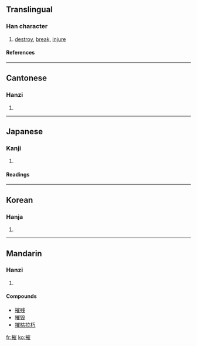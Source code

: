 ==Translingual==
===Han character===
{{Han char|rn=64|rad=手|as=11|sn=14|four=5201<sub>4</sub>|canj=手山人土 (QUOG)}}
# [[destroy]], [[break]], [[injure]]
====References====
{{Han ref|kx=0450.230|dkj=12609|dj=0801.070|hdz=31946.080|uh=6467|ud=25703|bh=BA52|bd=47698}}

----
==Cantonese==
===Hanzi===
{{yue-hanzi|jyut=|y=cheui1}}
# {{defn|Cantonese}}

----
==Japanese==
===Kanji===
{{ja-kanji|grade=|rs=手11}}
# {{defn|Japanese}} 
====Readings====
{{ja-readings|on=[[さい]] (sai), [[さ]] (sa), [[すい]] (sui)|kun=[[くだく]] (kudaku), [[おす]] (osu), [[ひく]] (hiku)}}

----
==Korean==
===Hanja===
{{ko-hanja|hangeul=최|eumhun=|rv=choe|mr=ch'oe|y=choy}}
# {{defn|Korean}}

----
==Mandarin==
===Hanzi===
{{cmn-hanzi|pin=[[cuī]] ([[cui1]])|wg=ts'ui<sup>1</sup>}}
# {{defn|Mandarin}}

====Compounds====
*[[摧残]]
*[[摧毁]]
*[[摧枯拉朽]]

[[fr:摧]]
[[ko:摧]]